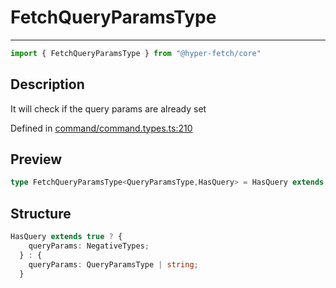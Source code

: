 

# FetchQueryParamsType

<div class="api-docs__separator" data-reactroot="">

---

</div><div class="api-docs__import" data-reactroot="">

```ts
import { FetchQueryParamsType } from "@hyper-fetch/core"
```

</div><div class="api-docs__section">

## Description

</div><div class="api-docs__description"><span class="api-docs__do-not-parse">

It will check if the query params are already set

</span></div><p class="api-docs__definition">

Defined in [command/command.types.ts:210](https://github.com/BetterTyped/hyper-fetch/blob/993719ed/packages/core/src/command/command.types.ts#L210)

</p><div class="api-docs__section">

## Preview

</div><div class="api-docs__preview type single">

```ts
type FetchQueryParamsType<QueryParamsType,HasQuery> = HasQuery extends true ? { queryParams?: NegativeTypes } : { queryParams?: QueryParamsType | string };
```

</div><div class="api-docs__section">

## Structure

</div><div class="api-docs__returns">

```ts
HasQuery extends true ? {
    queryParams: NegativeTypes;
  } : {
    queryParams: QueryParamsType | string;
  }
```

</div>